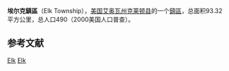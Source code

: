 {{unreferenced|time=2015-07-03T08:41:20+00:00}}
{{Infobox settlement
|official_name            = 埃尔克鎮區<br>Elk Township
|settlement_type          = [[鎮區_(美国)|鎮區]]
|nickname                 = 
|motto                    =

|image_map                = Map highlighting Elk Township, Clayton County, Iowa.svg
|mapsize                  = 
|map_caption              = 
|image_map1               = 
|mapsize1                 = 
|map_caption1             =

<!-- Location -->
|coordinates_display      = inline,title
|coordinates_region       = US-IA
|subdivision_type         = 国家
|subdivision_name         = 美国
|subdivision_type1        = [[美国行政区划|州]]
|subdivision_name1        = 艾奥瓦州
|subdivision_type2        = [[艾奥瓦州行政区划|县]]
|subdivision_name2        = [[克萊頓縣_(愛阿華州)|克莱顿县]]

|area_footnotes           = 
|area_magnitude           = 
|area_total_km2           = 93.32
|area_land_km2            = 93.29
|area_water_km2           = 0.04

|population_as_of         = 2000年
|population_footnotes     = 
|population_total         = 490
|population_density_km2   = 5

|elevation_m              = 335
|latd                     = 42
|latm                     = 41
|lats                     = 12
|latNS                    = N
|longd                    = 91
|longm                    = 18
|longs                    = 57
|longEW                   = W

}}
'''埃尔克鎮區'''（Elk Township），[[美国|美国]][[艾奥瓦州|艾奥瓦州]][[克萊頓縣_(愛阿華州)|克莱顿县]]的一个[[鎮區_(美国)|鎮區]]，总面积93.32平方公里，总人口490（2000美国人口普查）。

==参考文献==
{{reflist}}

{{克萊頓縣 (愛荷華州)}}

[[Category:克萊頓縣鎮區_(艾奧瓦州)|Elk]]
[[Category:艾奧瓦州鎮區|Elk]]